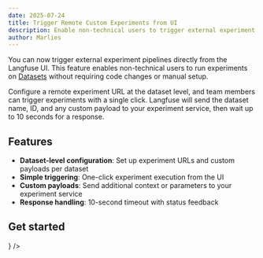 ```yaml
---
date: 2025-07-24
title: Trigger Remote Custom Experiments from UI  
description: Enable non-technical users to trigger external experiment pipelines directly from the Langfuse UI on datasets.
author: Marlies
---
```



<ChangelogHeader />

You can now trigger external experiment pipelines directly from the Langfuse UI. This feature enables non-technical users to run experiments on [Datasets](/docs/datasets) without requiring code changes or manual setup.

Configure a remote experiment URL at the dataset level, and team members can trigger experiments with a single click. Langfuse will send the dataset name, ID, and any custom payload to your experiment service, then wait up to 10 seconds for a response.

## Features

- **Dataset-level configuration**: Set up experiment URLs and custom payloads per dataset
- **Simple triggering**: One-click experiment execution from the UI
- **Custom payloads**: Send additional context or parameters to your experiment service
- **Response handling**: 10-second timeout with status feedback

## Get started


<Cards num={1}>
  <Card title="Remote Custom Experiments Documentation" href="/docs/evaluation/evaluation-methods/custom-scores#remote-custom-experiments" icon={<Book />} />
</Cards>
